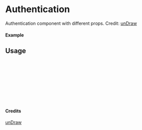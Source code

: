 
<Meta of={Authentication} title="unDraw/Authentication" />

# Authentication

Authentication component with different props.
Credit: [unDraw](https://undraw.co/illustrations)

#### Example

<Canvas of={Authentication.Primary} />

## Usage

```ts
import { Authentication } from "yadl-ui";

const Example = () => {
  return (
      <Authentication />
  );
};

export default Example;
```

#### Credits
[unDraw](https://undraw.co/illustrations)
